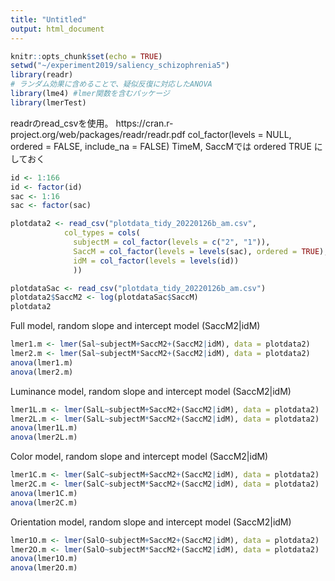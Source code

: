 ```yaml
---
title: "Untitled"
output: html_document
---
```


```r
knitr::opts_chunk$set(echo = TRUE)
setwd("~/experiment2019/saliency_schizophrenia5")
library(readr)
# ランダム効果に含めることで、疑似反復に対応したANOVA
library(lme4) #lmer関数を含むパッケージ
library(lmerTest)
```

readrのread_csvを使用。 
https://cran.r-project.org/web/packages/readr/readr.pdf
col_factor(levels = NULL, ordered = FALSE, include_na = FALSE)
TimeM, SaccMでは ordered TRUE にしておく

```r
id <- 1:166
id <- factor(id)
sac <- 1:16
sac <- factor(sac)

plotdata2 <- read_csv("plotdata_tidy_20220126b_am.csv",
            col_types = cols(
              subjectM = col_factor(levels = c("2", "1")),
              SaccM = col_factor(levels = levels(sac), ordered = TRUE),
              idM = col_factor(levels = levels(id))
              ))

plotdataSac <- read_csv("plotdata_tidy_20220126b_am.csv")
plotdata2$SaccM2 <- log(plotdataSac$SaccM)
plotdata2
```

Full model, random slope and intercept model (SaccM2|idM)
```r
lmer1.m <- lmer(Sal~subjectM+SaccM2+(SaccM2|idM), data = plotdata2)
lmer2.m <- lmer(Sal~subjectM*SaccM2+(SaccM2|idM), data = plotdata2)
anova(lmer1.m)
anova(lmer2.m)
```

Luminance model, random slope and intercept model (SaccM2|idM)
```r
lmer1L.m <- lmer(SalL~subjectM+SaccM2+(SaccM2|idM), data = plotdata2)
lmer2L.m <- lmer(SalL~subjectM*SaccM2+(SaccM2|idM), data = plotdata2)
anova(lmer1L.m)
anova(lmer2L.m)
```

Color model, random slope and intercept model (SaccM2|idM)
```r
lmer1C.m <- lmer(SalC~subjectM+SaccM2+(SaccM2|idM), data = plotdata2)
lmer2C.m <- lmer(SalC~subjectM*SaccM2+(SaccM2|idM), data = plotdata2)
anova(lmer1C.m)
anova(lmer2C.m)
```

Orientation model, random slope and intercept model (SaccM2|idM)
```r
lmer1O.m <- lmer(SalO~subjectM+SaccM2+(SaccM2|idM), data = plotdata2)
lmer2O.m <- lmer(SalO~subjectM*SaccM2+(SaccM2|idM), data = plotdata2)
anova(lmer1O.m)
anova(lmer2O.m)
```
